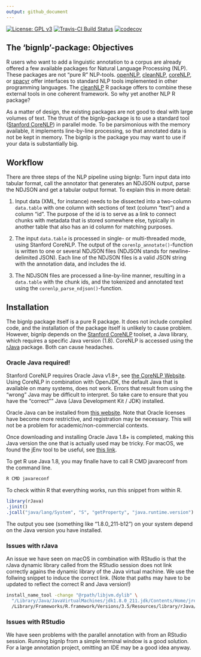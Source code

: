 ```yaml
---
output: github_document
---
```


<!-- README.md is generated from README.Rmd. Please edit that file -->


[![License: GPL v3](https://img.shields.io/badge/License-GPLv3-blue.svg)](https://www.gnu.org/licenses/gpl-3.0)
[![Travis-CI Build Status](https://api.travis-ci.org/PolMine/bignlp.svg?branch=master)](https://travis-ci.org/PolMine/bignlp)
[![codecov](https://codecov.io/gh/PolMine/bignlp/branch/master/graph/badge.svg)](https://codecov.io/gh/PolMine/bignlp/branch/master)

## The 'bignlp'-package: Objectives

R users who want to add a linguistic annotation to a corpus are already offered a few available packages for Natural Language Processing (NLP). These packages are not "pure R" NLP-tools. [openNLP](https://CRAN.R-project.org/package=openNLP), [cleanNLP](https://CRAN.R-project.org/package=cleanNLP), [coreNLP](https://CRAN.R-project.org/package=coreNLP), or [spacyr](https://CRAN.R-project.org/package=spacyr) offer interfaces to standard NLP tools implemented in other programming languages. The [cleanNLP](https://CRAN.R-project.org/package=cleanNLP) R package offers to combine these external tools in one coherent framework. So why yet another NLP R package?

As a matter of design, the existing packages are not good to deal with large volumes of text. The thrust of the bignlp-package is to use a standard tool ([Stanford CoreNLP](https://stanfordnlp.github.io/CoreNLP/)) in parallel mode. To be parsimonious with the memory available, it implements  line-by-line processing, so that annotated data is not be kept in memory. The bignlp is the package you may want to use if your data is substantially big.


## Workflow

There are three steps of the NLP pipeline using bignlp: Turn input data into tabular format, call the annotator that generates an NDJSON output, parse the NDJSON and get a tabular output format. To explain this in more detail:

  1. Input data (XML, for instance) needs to be dissected into a two-column `data.table` with one column with sections of text (column "text") and a column "id". The purpose of the id is to serve as a link to connect chunks with metadata that is stored somewhere else, typically in another table that also has an id column for matching purposes.
  
  2. The input `data.table` is processed in single- or multi-threaded mode, using Stanford CoreNLP. The output of the `corenlp_annotate()`-function is written to one or several NDJSON files (NDJSON stands for newline-delimited JSON). Each line of the NDJSON files is a valid JSON string with the annotation data, and includes the id.
  
  3. The NDJSON files are processed a line-by-line manner, resulting in a `data.table` with the chunk ids, and the tokenized and annotated text using the `corenlp_parse_ndjson()`-function.
  

## Installation

The bignlp package itself is a pure R package. It does not include compiled code, and the installation of the package itself is unlikely to cause problem. However, bignlp depends on the [Stanford CoreNLP](https://stanfordnlp.github.io/CoreNLP/) toolset, a Java library, which requires a specific Java version (1.8). CoreNLP is accessed using the [rJava](https://CRAN.R-project.org/package=rJava) package. Both can cause headaches.


### Oracle Java required!

Stanford CoreNLP requires Oracle Java v1.8+, see [the CoreNLP Website](https://stanfordnlp.github.io/CoreNLP/). Using CoreNLP in combination with OpenJDK, the default Java that is available on many systems, does not work. Errors that result from using the "wrong" Java may be difficult to interpret. So take care to ensure that you have the "correct"" Java (Java Development Kit / JDK) installed.

Oracle Java can be installed from [this website](https://www.oracle.com/technetwork/java/javase/downloads/jdk8-downloads-2133151.html). Note that Oracle licenses have become more restrictive, and registration may be necessary. This will not be a problem for academic/non-commercial contexts.

Once downloading and installing Oracle Java 1.8+ is completed, making this Java version the one that is actually used may be tricky. For macOS, we found the jEnv tool to be useful, see [this link](https://medium.com/@danielnenkov/multiple-jdk-versions-on-mac-os-x-with-jenv-5ea5522ddc9b).

To get R use Java 1.8, you may finalle have to call R CMD javareconf from the command line.

```sh
R CMD javareconf
```

To check within R that everything works, run this snippet from within R.

```r
library(rJava)
.jinit()
.jcall("java/lang/System", "S", "getProperty", "java.runtime.version")
```

The output you see (something like "1.8.0_211-b12") on your system depend on the Java version you have installed.


### Issues with rJava

An issue we have seen on macOS in combination with RStudio is that the rJava dynamic library called from the RStudio session does not link correctly agains the dynamic library of the Java virtual machine. We use the follwing snippet to induce the correct link. (Note that paths may have to be updated to reflect the correct R and Java version!)

```sh
install_name_tool -change "@rpath/libjvm.dylib" \
  "/Library/Java/JavaVirtualMachines/jdk1.8.0_211.jdk/Contents/Home/jre/lib/server/libjvm.dylib" \
  /Library/Frameworks/R.framework/Versions/3.5/Resources/library/rJava/libs/rJava.so
```


### Issues with RStudio

We have seen problems with the parallel annotation with from an RStudio session. Running bignlp from a simple terminal window is a good solution. For a large annotation project, omitting an IDE may be a good idea anyway.